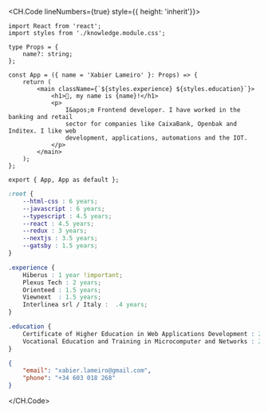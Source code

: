 <CH.Code lineNumbers={true} style={{ height: 'inherit'}}>

```tsx index.tsx box=9[23:38]
import React from 'react';
import styles from './knowledge.module.css';

type Props = {
    name?: string;
};

const App = ({ name = 'Xabier Lameiro' }: Props) => {
    return (
        <main className={`${styles.experience} ${styles.education}`}>
            <h1>👋, my name is {name}!</h1>
            <p>
                I&apos;m Frontend developer. I have worked in the banking and retail
                sector for companies like CaixaBank, Openbak and Inditex. I like web 
                development, applications, automations and the IOT.
            </p>
        </main>
    );
};

export { App, App as default };
```

```css knowledge.module.css
:root {
    --html-css : 6 years;
    --javascript : 6 years;
    --typescript : 4.5 years;
    --react : 4.5 years;
    --redux : 3 years;
    --nextjs : 3.5 years;
    --gatsby : 1.5 years;
}

.experience {
    Hiberus : 1 year !important;
    Plexus Tech : 2 years;
    Orienteed : 1.5 years;
    Viewnext  : 1.5 years;
    Interlinea srl / Italy :  .4 years;
}

.education {
    Certificate of Higher Education in Web Applications Development : 2 years;
    Vocational Education and Training in Microcomputer and Networks : 2 years;
}
```

```json contact.json
{
    "email": "xabier.lameiro@gmail.com",
    "phone": "+34 603 018 268"
}
```

</CH.Code>
